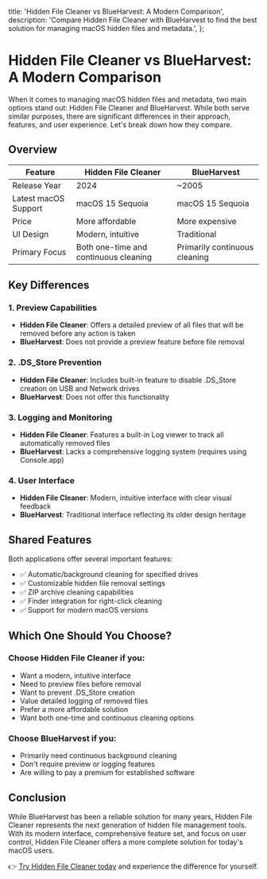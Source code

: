   title: 'Hidden File Cleaner vs BlueHarvest: A Modern Comparison',
  description:
    'Compare Hidden File Cleaner with BlueHarvest to find the best solution for managing macOS hidden files and metadata.',
};

# Hidden File Cleaner vs BlueHarvest: A Modern Comparison

When it comes to managing macOS hidden files and metadata, two main options stand out: Hidden File Cleaner and BlueHarvest. While both serve similar purposes, there are significant differences in their approach, features, and user experience. Let's break down how they compare.

## Overview

| Feature | Hidden File Cleaner | BlueHarvest |
|---------|-------------------|-------------|
| Release Year | 2024 | ~2005 |
| Latest macOS Support | macOS 15 Sequoia | macOS 15 Sequoia |
| Price | More affordable | More expensive |
| UI Design | Modern, intuitive | Traditional |
| Primary Focus | Both one-time and continuous cleaning | Primarily continuous cleaning |

## Key Differences

### 1. Preview Capabilities
- **Hidden File Cleaner**: Offers a detailed preview of all files that will be removed before any action is taken
- **BlueHarvest**: Does not provide a preview feature before file removal

### 2. .DS_Store Prevention
- **Hidden File Cleaner**: Includes built-in feature to disable .DS_Store creation on USB and Network drives
- **BlueHarvest**: Does not offer this functionality

### 3. Logging and Monitoring
- **Hidden File Cleaner**: Features a built-in Log viewer to track all automatically removed files
- **BlueHarvest**: Lacks a comprehensive logging system (requires using Console.app)

### 4. User Interface
- **Hidden File Cleaner**: Modern, intuitive interface with clear visual feedback
- **BlueHarvest**: Traditional interface reflecting its older design heritage

## Shared Features

Both applications offer several important features:

- ✅ Automatic/background cleaning for specified drives
- ✅ Customizable hidden file removal settings
- ✅ ZIP archive cleaning capabilities
- ✅ Finder integration for right-click cleaning
- ✅ Support for modern macOS versions

## Which One Should You Choose?

### Choose Hidden File Cleaner if you:
- Want a modern, intuitive interface
- Need to preview files before removal
- Want to prevent .DS_Store creation
- Value detailed logging of removed files
- Prefer a more affordable solution
- Want both one-time and continuous cleaning options

### Choose BlueHarvest if you:
- Primarily need continuous background cleaning
- Don't require preview or logging features
- Are willing to pay a premium for established software

## Conclusion

While BlueHarvest has been a reliable solution for many years, Hidden File Cleaner represents the next generation of hidden file management tools. With its modern interface, comprehensive feature set, and focus on user control, Hidden File Cleaner offers a more complete solution for today's macOS users.

👉 [Try Hidden File Cleaner today](/) and experience the difference for yourself.
